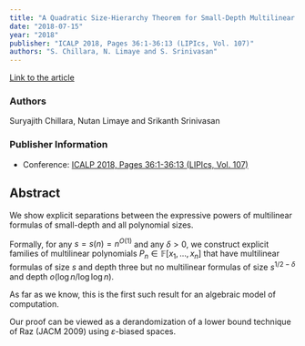```yaml
---
title: "A Quadratic Size-Hierarchy Theorem for Small-Depth Multilinear Formulas"
date: "2018-07-15"
year: "2018"
publisher: "ICALP 2018, Pages 36:1-36:13 (LIPIcs, Vol. 107)"
authors: "S. Chillara, N. Limaye and S. Srinivasan"
---
```


[Link to the article](/storage/papers/ml-sh.pdf)

### Authors
Suryajith Chillara, Nutan Limaye and Srikanth Srinivasan

### Publisher Information

- Conference: [ICALP 2018, Pages 36:1-36:13 (LIPIcs, Vol. 107)](http://drops.dagstuhl.de/opus/frontdoor.php?source_opus=9040)

## Abstract

We show explicit separations between the expressive powers of multilinear formulas of small-depth and all polynomial sizes.

Formally, for any $s = s(n) = n^{O(1)}$ and any $\delta>0$, we construct explicit families of multilinear polynomials $P_n\in\mathbb{F}[x_1,\ldots,x_n]$ that have multilinear formulas of size $s$ and depth three but no multilinear formulas of size $s^{1/2-\delta}$ and depth $o(\log n/\log \log n).$

As far as we know, this is the first such result for an algebraic model of computation.

Our proof can be viewed as a derandomization of a lower bound technique of Raz (JACM 2009) using $\varepsilon$-biased spaces.

